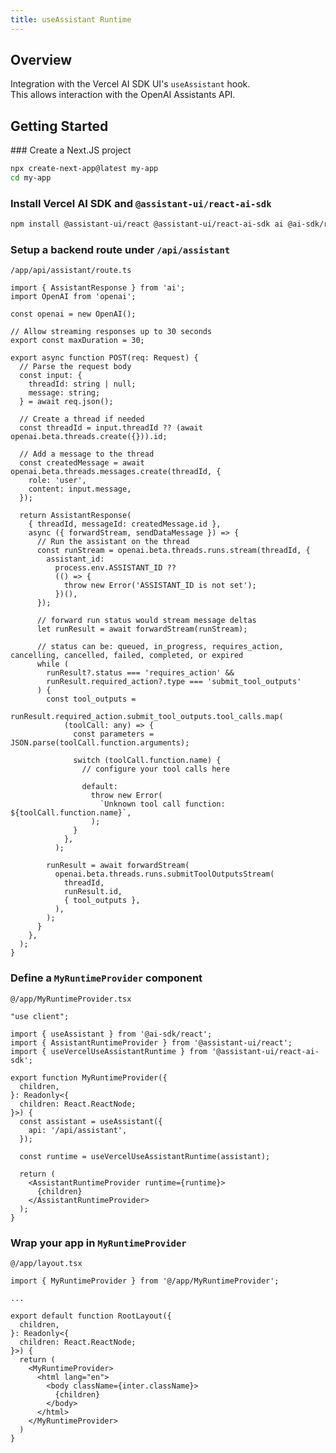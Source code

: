 ```yaml
---
title: useAssistant Runtime
---
```


## Overview

Integration with the Vercel AI SDK UI's `useAssistant` hook.  
This allows interaction with the OpenAI Assistants API.

## Getting Started  


<Steps>
  ### Create a Next.JS project

  ```sh
  npx create-next-app@latest my-app
  cd my-app
  ```

  ### Install Vercel AI SDK and `@assistant-ui/react-ai-sdk`

  ```sh npm2yarn
  npm install @assistant-ui/react @assistant-ui/react-ai-sdk ai @ai-sdk/react openai
  ```

  ### Setup a backend route under `/api/assistant`

  `/app/api/assistant/route.ts`

  ```tsx
  import { AssistantResponse } from 'ai';
  import OpenAI from 'openai';

  const openai = new OpenAI();

  // Allow streaming responses up to 30 seconds
  export const maxDuration = 30;

  export async function POST(req: Request) {
    // Parse the request body
    const input: {
      threadId: string | null;
      message: string;
    } = await req.json();

    // Create a thread if needed
    const threadId = input.threadId ?? (await openai.beta.threads.create({})).id;

    // Add a message to the thread
    const createdMessage = await openai.beta.threads.messages.create(threadId, {
      role: 'user',
      content: input.message,
    });

    return AssistantResponse(
      { threadId, messageId: createdMessage.id },
      async ({ forwardStream, sendDataMessage }) => {
        // Run the assistant on the thread
        const runStream = openai.beta.threads.runs.stream(threadId, {
          assistant_id:
            process.env.ASSISTANT_ID ??
            (() => {
              throw new Error('ASSISTANT_ID is not set');
            })(),
        });

        // forward run status would stream message deltas
        let runResult = await forwardStream(runStream);

        // status can be: queued, in_progress, requires_action, cancelling, cancelled, failed, completed, or expired
        while (
          runResult?.status === 'requires_action' &&
          runResult.required_action?.type === 'submit_tool_outputs'
        ) {
          const tool_outputs =
            runResult.required_action.submit_tool_outputs.tool_calls.map(
              (toolCall: any) => {
                const parameters = JSON.parse(toolCall.function.arguments);

                switch (toolCall.function.name) {
                  // configure your tool calls here

                  default:
                    throw new Error(
                      `Unknown tool call function: ${toolCall.function.name}`,
                    );
                }
              },
            );

          runResult = await forwardStream(
            openai.beta.threads.runs.submitToolOutputsStream(
              threadId,
              runResult.id,
              { tool_outputs },
            ),
          );
        }
      },
    );
  }
  ```

  ### Define a `MyRuntimeProvider` component

  `@/app/MyRuntimeProvider.tsx`

  ```tsx
  "use client";

  import { useAssistant } from '@ai-sdk/react'; 
  import { AssistantRuntimeProvider } from '@assistant-ui/react';
  import { useVercelUseAssistantRuntime } from '@assistant-ui/react-ai-sdk';

  export function MyRuntimeProvider({
    children,
  }: Readonly<{
    children: React.ReactNode;
  }>) { 
    const assistant = useAssistant({
      api: '/api/assistant',
    });

    const runtime = useVercelUseAssistantRuntime(assistant);

    return (
      <AssistantRuntimeProvider runtime={runtime}>
        {children}
      </AssistantRuntimeProvider>
    );
  }
  ```

  ### Wrap your app in `MyRuntimeProvider`

  `@/app/layout.tsx`

  ```tsx {1,11,17}
  import { MyRuntimeProvider } from '@/app/MyRuntimeProvider';

  ...

  export default function RootLayout({
    children,
  }: Readonly<{
    children: React.ReactNode;
  }>) {
    return (
      <MyRuntimeProvider>
        <html lang="en">
          <body className={inter.className}>
            {children}
          </body>
        </html>
      </MyRuntimeProvider>
    )
  }
  ```

</Steps>
